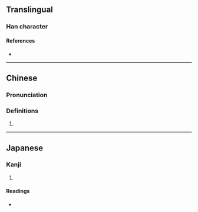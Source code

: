 {{character info/new}}
==Translingual==

===Han character===
{{Han char|rn=85|rad=水|as=08|sn=11|four=32164|canj=EHPA|ids=⿰氵昏}}

====References====
* {{Han ref|kx=0628.250|dkj=17607|dj=1030.140|hdz=31656.040|uh=6DBD|ud=28093|bh=D5F7|bd=54775}}

----

==Chinese==
{{zh-forms}}

===Pronunciation===
{{zh-pron
|m=hūn
|c=fan1
|w=1hun
|mc=
|oc=
|ma=
|cat=a
}}

===Definitions===
{{zh-hanzi}}

# {{zh-only|涽涽}}

----

==Japanese==

===Kanji===
{{ja-kanji|grade=|rs=水08}}

# {{rfdef|ja|sort=水08}}

====Readings====
* {{ja-readings|on=[[こん]] (kon)|kun=[[みだれる]] (midareru)}}
